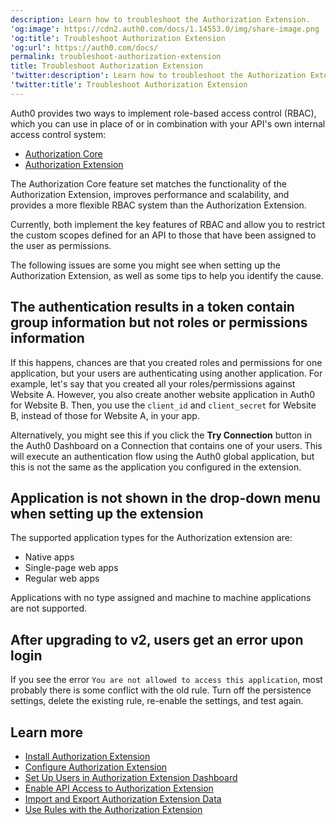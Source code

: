 ```yaml
---
description: Learn how to troubleshoot the Authorization Extension.
'og:image': https://cdn2.auth0.com/docs/1.14553.0/img/share-image.png
'og:title': Troubleshoot Authorization Extension
'og:url': https://auth0.com/docs/
permalink: troubleshoot-authorization-extension
title: Troubleshoot Authorization Extension
'twitter:description': Learn how to troubleshoot the Authorization Extension.
'twitter:title': Troubleshoot Authorization Extension
---
```

<Callout icon="file-lines" color="#0EA5E9" iconType="regular">

Auth0 provides two ways to implement role-based access control (RBAC), which you can use in place of or in combination with your API's own internal access control system:

* [Authorization Core](/manage-users/access-control/rbac)
* [Authorization Extension](/customize/extensions/authorization-extension)

The Authorization Core feature set matches the functionality of the Authorization Extension, improves performance and scalability, and provides a more flexible RBAC system than the Authorization Extension.

Currently, both implement the key features of RBAC and allow you to restrict the custom scopes defined for an API to those that have been assigned to the user as permissions.

</Callout>

The following issues are some you might see when setting up the Authorization Extension, as well as some tips to help you identify the cause.

## The authentication results in a token contain group information but not roles or permissions information

If this happens, chances are that you created roles and permissions for one application, but your users are authenticating using another application. For example, let's say that you created all your roles/permissions against Website A. However, you also create another website application in Auth0 for Website B. Then, you use the `client_id` and `client_secret` for Website B, instead of those for Website A, in your app.

Alternatively, you might see this if you click the **Try Connection** button in the <Tooltip tip="Auth0 Dashboard: Auth0's main product to configure your services." cta="View Glossary" href="/glossary?term=Auth0+Dashboard">Auth0 Dashboard</Tooltip> on a Connection that contains one of your users. This will execute an authentication flow using the Auth0 global application, but this is not the same as the application you configured in the extension.

## Application is not shown in the drop-down menu when setting up the extension

The supported application types for the Authorization extension are:

* Native apps
* Single-page web apps
* Regular web apps

Applications with no type assigned and machine to machine applications are not supported.

## After upgrading to v2, users get an error upon login

If you see the error `You are not allowed to access this application`, most probably there is some conflict with the old rule. Turn off the persistence settings, delete the existing rule, re-enable the settings, and test again.

## Learn more

* [Install Authorization Extension](/customize/extensions/authorization-extension/install-authorization-extension)
* [Configure Authorization Extension](/customize/extensions/authorization-extension/configure-authorization-extension)
* [Set Up Users in Authorization Extension Dashboard](/customize/extensions/authorization-extension/set-up-authorization-extension-users)
* [Enable API Access to Authorization Extension](/customize/extensions/authorization-extension/enable-api-access-to-authorization-extension)
* [Import and Export Authorization Extension Data](/customize/extensions/authorization-extension/import-and-export-authorization-extension-data)
* [Use Rules with the Authorization Extension](/customize/extensions/authorization-extension/use-rules-with-the-authorization-extension)